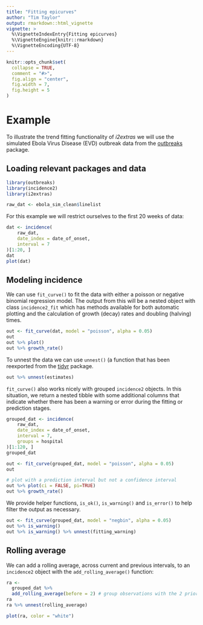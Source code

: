 ```yaml
---
title: "Fitting epicurves"
author: "Tim Taylor"
output: rmarkdown::html_vignette
vignette: >
  %\VignetteIndexEntry{Fitting epicurves}
  %\VignetteEngine{knitr::rmarkdown}
  %\VignetteEncoding{UTF-8}
---
```


```r
knitr::opts_chunk$set(
  collapse = TRUE,
  comment = "#>",
  fig.align = "center",
  fig.width = 7,
  fig.height = 5
)
```

# Example
To illustrate the trend fitting functionality of *i2extras* we will use
the simulated Ebola Virus Disease (EVD) outbreak data from the
[outbreaks](https://CRAN.R-project.org/package=outbreaks) package.

## Loading relevant packages and data
```r
library(outbreaks)
library(incidence2)
library(i2extras)

raw_dat <- ebola_sim_clean$linelist
```

For this example we will restrict ourselves to the first 20 weeks of data:

```r
dat <- incidence(
    raw_dat, 
    date_index = date_of_onset,
    interval = 7
)[1:20, ]
dat
plot(dat)
```

## Modeling incidence
We can use `fit_curve()` to fit the data with either a poisson or 
negative binomial regression model.  The output from this will be a nested
object with class `incidence2_fit` which has methods available for both 
automatic plotting and the calculation of growth (decay) rates and doubling
(halving) times.

```r
out <- fit_curve(dat, model = "poisson", alpha = 0.05)
out
out %>% plot()
out %>% growth_rate()
```

To unnest the data we can use `unnest()` (a function that has been reexported
from the [tidyr](https://cran.r-project.org/package=tidyr) package.

```r
out %>% unnest(estimates)
```

`fit_curve()` also works nicely with grouped `incidence2` objects.  In this
situation, we return a nested tibble with some additional columns that 
indicate whether there has been a warning or error during the fitting
or prediction stages.

```r
grouped_dat <- incidence(
    raw_dat, 
    date_index = date_of_onset,
    interval = 7,
    groups = hospital
)[1:120, ]
grouped_dat

out <- fit_curve(grouped_dat, model = "poisson", alpha = 0.05)
out

# plot with a prediction interval but not a confidence interval
out %>% plot(ci = FALSE, pi=TRUE)
out %>% growth_rate()
```

We provide helper functions, `is_ok()`, `is_warning()` and `is_error()` to
help filter the output as necessary.

```r
out <- fit_curve(grouped_dat, model = "negbin", alpha = 0.05)
out %>% is_warning()
out %>% is_warning() %>% unnest(fitting_warning)
```


## Rolling average
We can add a rolling average, across current and previous intervals, to
an `incidence2` object with the `add_rolling_average()` function:

```r
ra <- 
  grouped_dat %>% 
  add_rolling_average(before = 2) # group observations with the 2 prior
ra
ra %>% unnest(rolling_average)

plot(ra, color = "white")
```